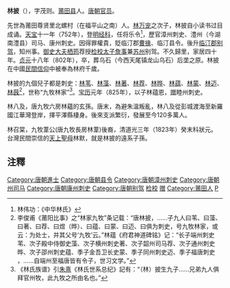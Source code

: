 '''林披'''（{{bd|733年||802年||catIdx=L}}），字茂则。[[莆田县|莆田县]]人。[[唐朝|唐朝]][[官员|官员]]。

先世為莆田尊贤里北螺村（在福平山之南）人。[[林万宠|林万宠]]之次子，林披自小读书过目成诵。[[天宝_(唐朝)|天宝]]十一年（752年），登[[明经科|明经科]]，任将乐令<ref>林伟功：《中华林氏》</ref>，歷官漳州刺史、澧州（今湖南澧县）司马、康州刺史。因得罪權貴，貶临汀郡[[曹掾|曹掾]]、临汀县令。後升[[临汀郡|临汀郡]][[别驾|别驾]]，知州事。[[御史大夫|御史大夫]][[栖筠|栖筠]]荐授[[检校|检校]][[太子詹事|太子詹事]]兼[[苏州_(隋朝)|苏州]]别驾。不久歸里，家居四十年。[[貞元_(唐朝)|贞元]]十八年（802年），卒，葬乌石（今西天尾镇龙山乌石）后垄之原。林披在中國[[民間信仰|民間信仰]]中被奉為林府千歲。

林披的九個兒子都是刺史：[[林苇|林苇]]、[[林藻|林藻]]、[[林著|林著]]、[[林荐|林荐]]、[[林晔|林晔]]、[[林蕴|林蕴]]、[[林蒙|林蒙]]、[[林迈|林迈]]、[[林蔇|林蔇]]<ref>李俊甫《莆阳比事》之“林家九牧”条记载：“唐林披，……子九人曰苇、曰藻、曰著、曰荐、曰煜（晔）、曰蕴、曰蒙、曰迈、曰俱为刺史，号九牧林家，或云：为处士，并其父号‘九牧’云。”林蕴《府君神道碑铭》记：“长子端州刺史苇、次子殿中侍御史藻、次子横州刺史著、次子韶州司马荐、次子通州刺史晔、次子邵州刺史蕴、季子金吾卫长史蒙、季子同州刺史迈、季子福唐刺史 ，……自端州至福唐皆有令子，世习文学。”</ref>，世称“九牧林家”<ref>《林氏族谱》引[[朱熹|朱熹]]《林氏世系总纪》記有：“（林）披生九子……兄弟九人俱拜官州牧，此九牧之所由名也。” </ref>。[[寶曆_(唐朝)|宝历]]元年（825年），以子林蕴恩，[[追赠|赠]]睦州刺史。

林八及，唐九牧六房林蘊的玄孫。唐末，為避朱溫叛亂，林八及從彭城渡海至新羅國江華灣登岸，擇平澤縣棲身。後來支派繁衍，發展至今120多萬人。

林召棠，九牧葦公(唐九牧長房林葦)後裔，清道光三年（1823年）癸末科狀元。
台灣民間崇信的[[天上聖母|天上聖母]]林默，就是林披的遠系子孫。

==注釋==
{{reflist|2}}

{{DEFAULTSORT:L}}
[[Category:唐朝進士|Category:唐朝進士]]
[[Category:唐朝县令|Category:唐朝县令]]
[[Category:唐朝漳州刺史|Category:唐朝漳州刺史]]
[[Category:唐朝州司马|Category:唐朝州司马]]
[[Category:唐朝康州刺史|Category:唐朝康州刺史]]
[[Category:唐朝别驾|Category:唐朝别驾]]
[[Category:唐朝太子詹事|检校]]
[[Category:唐朝睦州刺史|赠]]
[[Category:莆田人|Category:莆田人]]
[[Category:林姓|P]]